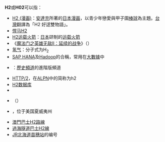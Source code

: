 {{DisambigNav|H|2}}
'''H2'''或'''H02'''可以指：
* [[H2_(漫画)|H2 (漫画)]]：[[安達充|安達充]]所著的[[日本漫画|日本漫画]]，以青少年戀愛與甲子園[[棒球|棒球]]為主題。[[台灣|台灣]]翻譯為「H2 好逑雙物語」。
* [[悍马H2|悍马H2]]
* [[H2运载火箭|H2运载火箭]]：[[日本|日本]]研制的[[运载火箭|运载火箭]]
* 《[[魔法门之英雄无敌II|魔法门之英雄无敌II：延续的战争]]》（{{lang-en|Heroes of Might and Magic II: The Succession Wars}}）
* [[氢气|氢气]]：分子式为H<sub>2</sub>
* [[SAP_HANA|SAP HANA]]及[[Apache_Hadoop|Hadoop]]的合稱，常用在[[大數據|大數據]]中
* {{link-en|H2 (電視聯播網)|H2 (TV network)}}：[[歷史頻道|歷史頻道]]的進階版頻道
* [[HTTP/2|HTTP/2]]，在[[ALPN|ALPN]]中的简称为h2
* [[H2数据库|H2数据库]]
* {{link-sl|H2公路 (斯洛文尼亚)|Hitra cesta H2}}
* {{link-uk|N02公路 (乌克兰)|Автошлях Н 02}}（{{lang-uk|Н 02}}）
* {{link-en|H-2洲际公路|Interstate H-2}}，位于美国夏威夷州
* [[澳門巴士H2路線|澳門巴士H2路線]]
* [[過海隧道巴士H2線|過海隧道巴士H2線]]
* [[JR北海道|JR北海道]][[苗穗站|苗穗站]]的编号

{{disambig}}